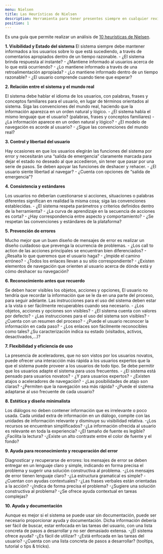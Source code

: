 ```yaml
---
menu: Nielsen
title: Las Heurísticas de Nielsen
description: Herramienta para tener presentes siempre en cualquier revisión.
position: 1
---
```



Es una guía  que permite realizar un análisis de [10 heurísticas de Nielsen](https://www.nngroup.com/articles/ten-usability-heuristics/). 

**1. Visibilidad y Estado del sistema**
 El sistema siempre debe mantener informados a los usuarios sobre lo que está sucediendo, a través de comentarios apropiados dentro de un tiempo razonable.
    - ¿El sistema brinda respuesta al instante?
    - ¿Mantiene informado al usuarios acerca de lo que está ocurriendo?
    - ¿Lo mantiene informado a través de una retroalimentación apropiada?
    - ¿Lo mantiene informado dentro de un tiempo razonable?
    - ¿El usuario comprende cuando tiene que esperar?


**2. Relación entre el sistema y el mundo real**

El sistema debe hablar el idioma de los usuarios, con palabras, frases y conceptos familiares para el usuario, en lugar de términos orientados al sistema. Siga las convenciones del mundo real, haciendo que la información aparezca en un orden natural y lógico.
    - ¿El sistema habla el mismo lenguaje que el usuario? (palabras, frases y conceptos familiares)
    - ¿La información aparece en un orden natural y lógico?
    - ¿El modelo de navegación es acorde al usuario?
    - ¿Sigue las convenciones del mundo real?

**3. Control y libertad del usuario** 

Hay ocasiones en que los usuarios elegirán las funciones del sistema por error y necesitarán una “salida de emergencia” claramente marcada para dejar el estado no deseado al que accedieron, sin tener que pasar por una serie de pasos. Se deben apoyar las funciones de deshacer y rehacer.
    - ¿El usuario siente libertad al navegar?
    - ¿Cuenta con opciones de “salida de emergencia”?


**4. Consistencia y estándares**

Los usuarios no deberían cuestionarse si acciones, situaciones o palabras diferentes significan en realidad la misma cosa; siga las convenciones establecidas.
    - ¿El sistema respeta parámetros y criterios definidos dentro de la herramienta?
    - ¿La curva de aprendizaje en la secuencia de acciones es corta?
    - ¿Hay correspondencia entre aspecto y comportamiento?
    - ¿Se respetan las convenciones y estándares de la plataforma?

**5. Prevención de errores**

Mucho mejor que un buen diseño de mensajes de error es realizar un diseño cuidadoso que prevenga la ocurrencia de problemas.
    - ¿Los call to action de las acciones principales se encuentran bien diferenciados? 
    - ¿Resalta lo que queremos que el usuario haga?
    - ¿Impide el camino erróneo?
    - ¿Todos los enlaces llevan a su sitio correspondiente?
    - ¿Existen elementos de navegación que orienten al usuario acerca de dónde está y cómo deshacer su navegación?

**6. Reconocimiento antes que recuerdo**

Se deben hacer visibles los objetos, acciones y opciones, El usuario no tendría que recordar la información que se le da en una parte del proceso, para seguir adelante. Las instrucciones para el uso del sistema deben estar a la vista o ser fácilmente recuperables cuando sea necesario.
    - ¿Los objetos, acciones y opciones son visibles?
    - ¿El sistema cuenta con valores por defecto?
    - ¿Las instrucciones para el uso del sistema son visibles?
    - ¿Cuenta con un resumen del proceso?
    - ¿Puede el usuario reconocer la información en cada paso?
    - ¿Los enlaces son fácilmente reconocibles como tales? ¿Su caracterización indica su estado (visitados, activos, desactivados,...)?

**7. Flexibilidad y eficiencia de uso**

La presencia de aceleradores, que no son vistos por los usuarios novatos, puede ofrecer una interacción más rápida a los usuarios expertos que la que el sistema puede proveer a los usuarios de todo tipo. Se debe permitir que los usuarios adapte el sistema para usos frecuentes.
    - ¿El sistema está pensado para usuarios novatos?
    - ¿Y para usuarios expertos?
    - ¿Existen atajos o aceleradores de navegación?
    - ¿Las posibilidades de atajo son claras?
    -¿Permiten que la navegación sea más rápida?
    -¿Puede el sistema adaptarse al uso frecuente de cada usuario?


**8. Estética y diseño minimalista**

Los diálogos no deben contener información que es irrelevante o poco usada. Cada unidad extra de información en un diálogo, compite con las unidades de información relevante y disminuye su visibilidad relativa.
    -¿Los recursos se encuentran simplificados?
    -¿La información ofrecida al usuario es relevante en toda la experiencia?
    -¿El tamaño de fuente es legible? ¿Facilita la lectura?
    -¿Existe un alto contraste entre el color de fuente y el fondo?
    
**9. Ayuda para reconocimiento y recuperación del error**

Diagnosticar y recuperarse de errores: los mensajes de error se deben entregar en un lenguaje claro y simple, indicando en forma precisa el problema y sugerir una solución constructiva al problema.
    -¿Los mensajes de error tienen lenguaje claro?
    -¿La estructura gramatical es simple?
    -¿Cuentan con ayudas contextuales?
    -¿Las frases verbales están orientadas a la acción?
    -¿Indica de forma precisa el problema?
    -¿Sugiere una solución constructiva al problema?
    -¿Se ofrece ayuda contextual en tareas complejas?

**10. Ayuda y documentación**

Aunque es mejor si el sistema se puede usar sin documentación, puede ser necesario proporcionar ayuda y documentación. Dicha información debería ser fácil de buscar, estar enfocada en las tareas del usuario, con una lista concreta de pasos a desarrollar y no ser demasiado extensa.
    -¿El sistema ofrece ayuda?
    -¿Es fácil de utilizar?
    -¿Está enfocada en las tareas del usuario?
    -¿Cuenta con una lista concreta de pasos a desarrollar? (tooltips, tutorial o tips & tricks).
    
